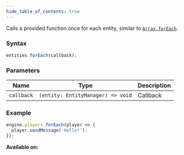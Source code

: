 ```yaml
---
hide_table_of_contents: true
---
```



Calls a provided function once for each entity, similar to [`Array.forEach`](https://developer.mozilla.org/en-US/docs/Web/JavaScript/Reference/Global_Objects/Array/forEach).

### Syntax

```js
entities.forEach(callback);
```

### Parameters

| Name       | Type                              | Description |
| ---------- | --------------------------------- | ----------- |
| `callback` | `(entity: EntityManager) => void` | Callback    |

### Example

```js
engine.players.forEach(player => {
  player.sendMessage('Hello!');
});
```

**Available on:** <ClientTag /> <ServerTag />
